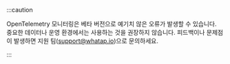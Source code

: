 :::caution

OpenTelemetry 모니터링은 베타 버전으로 예기치 않은 오류가 발생할 수 있습니다. 중요한 데이터나 운영 환경에서는 사용하는 것을 권장하지 않습니다. 피드백이나 문제점이 발생하면 지원 팀(support@whatap.io)으로 문의하세요.

:::